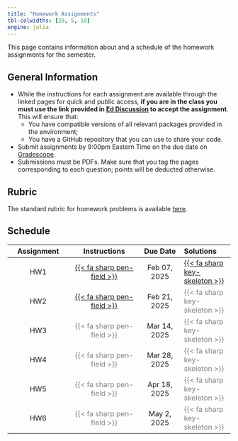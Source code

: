 ```yaml
---
title: "Homework Assignments"
tbl-colwidths: [20, 5, 10]
engine: julia
---
```


This page contains information about and a schedule of the homework assignments for the semester.

## General Information

-  While the instructions for each assignment are available through the linked pages for quick and public access, **if you are in the class you must use the link provided in [Ed Discussion](http://us.edstem.org) to accept the assignment**. This will ensure that:
    - You have compatible versions of all relevant packages provided in the environment;
    - You have a GitHub repository that you can use to share your code.
- Submit assignments by 9:00pm Eastern Time on the due date on [Gradescope](https://gradescope.com).
- Submissions must be PDFs. Make sure that you tag the pages corresponding to each question; points will be deducted otherwise.

## Rubric

The standard rubric for homework problems is available [here](rubrics/standard.qmd).

## Schedule

| Assignment | Instructions | Due Date | Solutions |
|:----------:|:------------:|:------:|:---------|
| HW1 | [{{< fa sharp pen-field >}}](hw/hw01/hw01.qmd) | Feb 07, 2025 | [{{< fa sharp key-skeleton >}}](solutions/hw/hw01/hw01.qmd) |
| HW2 | [{{< fa sharp pen-field >}}](hw/hw02/hw02.qmd) | Feb 21, 2025 | [{{< fa sharp key-skeleton >}}]{style="color:grey"} |
| HW3 | [{{< fa sharp pen-field >}}]{style="color:grey"} | Mar 14, 2025 | [{{< fa sharp key-skeleton >}}]{style="color:grey"} |
| HW4 | [{{< fa sharp pen-field >}}]{style="color:grey"} | Mar 28, 2025 | [{{< fa sharp key-skeleton >}}]{style="color:grey"} |
| HW5 | [{{< fa sharp pen-field >}}]{style="color:grey"} | Apr 18, 2025 | [{{< fa sharp key-skeleton >}}]{style="color:grey"} |
| HW6 | [{{< fa sharp pen-field >}}]{style="color:grey"} | May 2, 2025 | [{{< fa sharp key-skeleton >}}]{style="color:grey"} |
